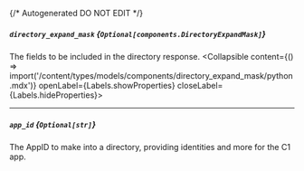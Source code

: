 {/* Autogenerated DO NOT EDIT  */}

##### `directory_expand_mask` *{`Optional[components.DirectoryExpandMask]`}*
The fields to be included in the directory response.
<Collapsible content={() => import('/content/types/models/components/directory_expand_mask/python.mdx')} openLabel={Labels.showProperties} closeLabel={Labels.hideProperties}>
</Collapsible>

---
##### `app_id` *{`Optional[str]`}*
The AppID to make into a directory, providing identities and more for the C1 app.


